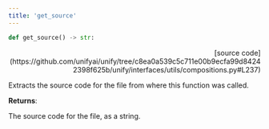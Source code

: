 ```yaml
---
title: 'get_source'
---
```


```python
def get_source() -> str:
```

<p align="right">[source code](https://github.com/unifyai/unify/tree/c8ea0a539c5c711e00b9ecfa99d84242398f625b/unify/interfaces/utils/compositions.py#L237)</p>

Extracts the source code for the file from where this function was called.

**Returns**:

The source code for the file, as a string.
